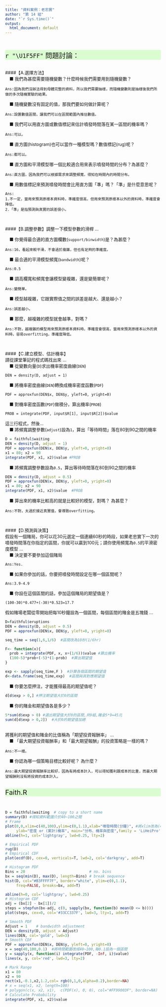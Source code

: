 ```yaml
---
title: "資料案例：老忠實"
author: "第 14 組"
date: "`r Sys.time()`"
output:
  html_document: default
---
```

<br>
<br>
<div style="background-color:#dbfcd1;font-size:22px">`r "\U1F5FF"` 問題討論：</span> </div><br>
<p class="qiz">
####【A.選擇方法】<br>
&emsp;■ 我們為甚麼需要隨機變數？什麼時候我們需要用到隨機變數？<br>
```
Ans:因為我們沒辦法得到母體完整的資料，所以我們需要抽樣，而隨機變數則是抽樣後我們所做的多次隨機實驗的結果。
```
&emsp;■ 隨機變數沒有固定的值，那我們要如何做計算呢？<br>
```
Ans:設置數值區間，讓我們可以在區間範圍內推估數值。
```
&emsp;■ 我們可以用直方圖或數值標記來估計噴發時間落在某一區間的機率嗎？<br>
```
Ans:可以。
```
&emsp;■ 直方圖(histogram)也可以當作一種模型嗎？數值標記(rug)呢？<br>
```
Ans:都可以。
```
&emsp;■ 直方圖和平滑模型哪一個比較適合用來表示噴發時間的分布？為甚麼？ <br>
```
Ans:直方圖，因為我們可以根據需求來調整頻寬，得知在時間內的時間分布。
```
&emsp;■ 用數值標記來預測噴發時間會比用直方圖「準」嗎？「準」是什麼意思呢？<br>
```
Ans:
1.不一定，當用來預測原樣本資料時，準確度很高，但用來預測原樣本以外的資料時，準確度會降低。
2.「準」是指預測與真實的誤差很小。
```

<br>

####【B.調整參數】調整一下模型參數的滑桿 ... <br>

&emsp;■ 你覺得最合適的直方圖欄數(`support/binwidth`)是？為甚麼？<br>
```
Ans:16，看起來較平滑，不會過於複雜，但也有足夠的準確度。
```
&emsp;■ 最合適的平滑模型頻寬(`bandwidth`)呢？<br>
```
Ans:0.5
```
&emsp;■ 調高欄寬和頻寬會讓模型變複雜，還是變簡單呢？<br>
```
Ans:變簡單。
```
&emsp;■ 模型越複雜，它跟實際值之間的誤差是越大、還是越小？<br>
```
Ans:誤差越小。
```
&emsp;■ 那麼，越複雜的模型就會越準，對嗎？<br>
```
Ans:不對，越複雜的模型用來預測原樣本資料時，準確度會很高，當用來預測原樣本以外的資料時，容易overfitting，準確度降低。
```
<br>

####【C.建立模型、估計機率】<br>
請從課堂筆記的程式碼找出來 ... <br>
&emsp;■ 從變數向量(`D`)求出機率密度曲線(`DEN`)<br>
```
DEN = density(D, adjust = 1)
```

&emsp;■ 將機率密度曲線(`DEN`)轉換成機率密度函數(`PDF`)<br>
```
PDF = approxfun(DEN$x, DEN$y, yleft=0, yright=0)
```

&emsp;■ 對機率密度函數(`PDF`)做積分，算出機率(`PROB`)<br>
```
PROB = integrate(PDF, input$R[1], input$R[2])$value
```
這三行程式，然後...<br>
&emsp;■ 將頻寬調整參數(`adjust`)設為`1`，算出「等待時間」落在80到90之間的機率<br>

```r
D = faithful$waiting
DEN = density(D, adjust = 1)
PDF = approxfun(DEN$x, DEN$y, yleft=0, yright=0)
x1 = 80; x2 = 90
integrate(PDF, x1, x2)$value #PROB
```
&emsp;■ 將頻寬調整參數設為`0.5`，算出等待時間落在80到90之間的機率<br>
```r
DEN = density(D, adjust = 0.5)
PDF = approxfun(DEN$x, DEN$y, yleft=0, yright=0)
x1 = 80; x2 = 90
integrate(PDF, x1, x2)$value  #PROB
```
&emsp;■ 算出來的機率比較高的就是比較好的模型，對嗎？ 為甚麼？<br>
```
Ans:不對，太過於接近真實值，會導致overfitting。
```
<br>

####【D.預測與決策】<br>
假設有一個賭局，你可以花30元選定一個連續60秒的時段，如果老忠實下一次的噴發時間落在你指定的區間，你就可以贏到100元；請你使用頻寬為`0.5`的平滑密度模型 ...<br>
&emsp;■ 決定要不要參加這個賭局<br>
```
Ans:Yes.
```
&emsp;■ 如果你參加的話，你要把噴發時間設定在哪一個區間呢？<br>
```
Ans:3.9-4.9
```
&emsp;■ 你設在這個區間的話，參加這個賭局的期望值是？<br>
```
(100-30)*0.477+(-30)*0.523=17.7
```
假如賭場老闆從零開始把每10秒鐘設為一個區間，每個區間的賭金是五塊錢 ...<br>
```r
D=faithful$eruptions
DEN = density(D, adjust = 0.5)
PDF = approxfun(DEN$x, DEN$y, yleft=0, yright=0)

seq_time = seq(1,6,1/6)  #區間改為10秒(1/6hr)

F<- function(x){
  prob = integrate(PDF, x, x+(1/6))$value #算出機率
  (100-5)*prob+(-5)*(1-prob)  #算出期望值
}

exp <- sapply(seq_time,F )  #計算各個區間的期望值
d<-data.frame(seq_time,exp)  #區間與其對應期望值

```
&emsp;■ 你要怎麼押注，才能獲得最高的期望值呢？<br>
```r
d[d$exp > 0,] #押注期望值大於0的區間 
```
&emsp;■ 你的賭金和期望值各是多少？<br>
```r
5*sum(d$exp > 0) #選出期望值大於0的區間,共9組,賭金5*9=45元
sum(d[d$exp > 0,2])  #大於0的期望值加總
```
<br>
將獲利的期望值和賭金的比值稱為「期望投資報酬率」 ...<br>
&emsp;■ 「最大期望投資報酬率」和「最大期望報酬」的投資策略是一樣的嗎？<br>
```
Ans:不一樣。
```
&emsp;■ 你認為哪一個策略目標比較好呢？ 為什麼？<br>
```
Ans:最大期望投資報酬率比較好，因為有將成本計入，可以得知獲利跟成本的比重，而最大期望報酬則沒有將投資的成本計入。

```
<br>
<div style="background-color:#dbfcd1;font-size:22px">Faith.R</span> </div>
<br>
```r
D = faithful$waiting  # copy to a short name
summary(D) #得知資料範圍介於40~100之間
# Frame
plot(0,0,xlim=c(40,100),ylim=c(0,1.1),xlab="噴發時間(分鐘)", #將xlim改為(40,100)
     ylab="密度 or (累計)機率", main="分布、機率與密度",family = 'LiHeiPro')
abline(h=1, col='lightgray', lwd=0.25, lty=2)

# Empirical PDF
rug(D)
# Empirical CDF
plot(ecdf(D), cex=0, verticals=T, lwd=2, col='darkgray', add=T)

# Histogram PDF
Bins = 20                             # no. bins
bx = seq(min(D), max(D), length=Bins) # break sequence 
hist(D, col="#B3FFFF7F", border="white", ylim=c(0,1.1),
     freq=FALSE, breaks=bx, add=T)

abline(h=0, col='lightgray', lwd=0.25)
# Histogram CDF
adj = (bx[2] - bx[1])/2
steps = stepfun(bx-adj, c(0, sapply(bx, function(b) mean(D <= b))))
plot(steps, cex=0, col='#33CC337F', lwd=3, lty=1, add=T)

# Smooth PDF
Adjust = 1    # bandwidth adjustment
DEN = density(D, adjust = Adjust)
lines(DEN, col='gold', lwd=3)
# Smooth CDF
PDF = approxfun(DEN$x, DEN$y, yleft=0, yright=0)
x = seq(40,100,0.1)  #將時間範圍改成40~100,每0.1設為一個區間
y = sapply(x, function(i) integrate(PDF, -Inf, i)$value)
lines(x, y, col='red', lwd=3, lty=2) 

# Mark Range
x1 = 80
x2 = 90
rect(x1,-0.1,x2,1.2,col= rgb(0,1,0,alpha=0.2),border=NA)
# x = seq(x1, x2, length=100)
# polygon(c(x, x2, x1),  c(PDF(x), 0, 0), col="#FF99003F", border=NA)
# Calculate Probability
integrate(PDF, x1, x2)$value
```



</p class="qiz">



